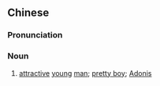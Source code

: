 {{also|小白脸}}
==Chinese==
{{zh-forms|s=小白脸|type=12}}

===Pronunciation===
{{zh-pron
|m=xiǎobáiliǎn
|c=siu2 baak6 lim5
|cat=n
}}

===Noun===
{{zh-noun}}

# [[attractive]] [[young]] [[man]]; [[pretty boy]]; [[Adonis]]
